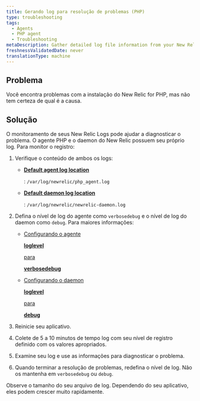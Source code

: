 ```yaml
---
title: Gerando log para resolução de problemas (PHP)
type: troubleshooting
tags:
  - Agents
  - PHP agent
  - Troubleshooting
metaDescription: Gather detailed log file information from your New Relic for PHP installation to diagnose issues.
freshnessValidatedDate: never
translationType: machine
---
```


## Problema

Você encontra problemas com a instalação do New Relic for PHP, mas não tem certeza de qual é a causa.

## Solução

O monitoramento de seus New Relic Logs pode ajudar a diagnosticar o problema. O agente PHP e o daemon do New Relic possuem seu próprio log. Para monitor o registro:

1. Verifique o conteúdo de ambos os logs:

   * <DNT>**[Default agent log location](/docs/apm/agents/php-agent/configuration/php-agent-configuration/#inivar-logfile)**</DNT>

     : `/var/log/newrelic/php_agent.log`

   * <DNT>**[Default daemon log location](/docs/apm/agents/php-agent/configuration/php-agent-configuration/#inivar-daemon-logfile)**</DNT>

     : `/var/log/newrelic/newrelic-daemon.log`

2. Defina o nível de log do agente como `verbosedebug` e o nível de log do daemon como `debug`. Para maiores informações:

   * [Configurando o agente ](/docs/apm/agents/php-agent/configuration/php-agent-configuration/#inivar-loglevel)

     <DNT>[**loglevel**](/docs/apm/agents/php-agent/configuration/php-agent-configuration/#inivar-loglevel)</DNT>

     [ para ](/docs/apm/agents/php-agent/configuration/php-agent-configuration/#inivar-loglevel)

     <DNT>[**verbosedebug**](/docs/apm/agents/php-agent/configuration/php-agent-configuration/#inivar-loglevel)</DNT>

   * [Configurando o daemon ](/docs/apm/agents/php-agent/configuration/php-agent-configuration/#inivar-daemon-loglevel)

     <DNT>[**loglevel**](/docs/apm/agents/php-agent/configuration/php-agent-configuration/#inivar-daemon-loglevel)</DNT>

     [ para ](/docs/apm/agents/php-agent/configuration/php-agent-configuration/#inivar-daemon-loglevel)

     <DNT>[**debug**](/docs/apm/agents/php-agent/configuration/php-agent-configuration/#inivar-daemon-loglevel)</DNT>

3. Reinicie seu aplicativo.

4. Colete de 5 a 10 minutos de tempo log com seu nível de registro definido com os valores apropriados.

5. Examine seu log e use as informações para diagnosticar o problema.

6. Quando terminar a resolução de problemas, redefina o nível de log. Não os mantenha em `verbosedebug` ou `debug`.

<Callout variant="caution">
  Observe o tamanho do seu arquivo de log. Dependendo do seu aplicativo, eles podem crescer muito rapidamente.
</Callout>